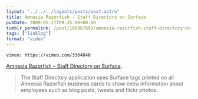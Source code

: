 ```yaml
---
layout: "../../../layouts/posts/post.astro"
title: Amnesia Razorfish - Staff Directory on Surface
pubDate: 2009-05-17T09:35:00+00:00
tumblr_permalink: /post/108967693/amnesia-razorfish-staff-directory-on-surface
tags: ["linklog"]
format: "video"
---
```


`vimeo: https://vimeo.com/3384040`

[Amnesia Razorfish &#8211; Staff Directory on Surface][1].

> The Staff Directory application uses Surface tags printed on all Amnesia Razorfish business cards to show extra information about employees such as blog posts, tweets and flickr photos.

[1]: https://vimeo.com/3384040
